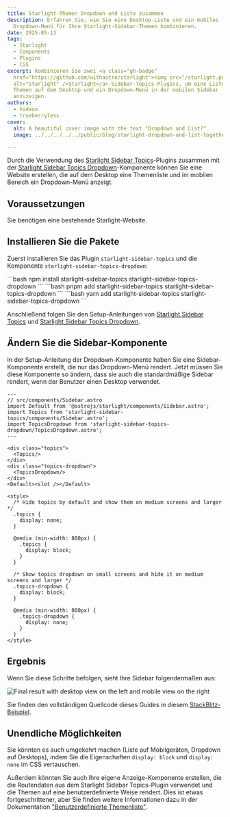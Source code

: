 ```yaml
---
title: Starlight-Themen Dropdown und Liste zusammen
description: Erfahren Sie, wie Sie eine Desktop-Liste und ein mobiles
  Dropdown-Menü für Ihre Starlight-Sidebar-Themen kombinieren.
date: 2025-05-13
tags:
  - Starlight
  - Components
  - Plugins
  - CSS
excerpt: Kombinieren Sie zwei <a class="gh-badge"
  href="https://github.com/withastro/starlight"><img src="/starlight.png"
  alt="Starlight" />Starlight</a>-Sidebar-Topics-Plugins, um eine Liste von
  Themen auf dem Desktop und ein Dropdown-Menü in der mobilen Sidebar
  anzuzeigen.
authors:
  - hideoo
  - trueberryless
cover:
  alt: A beautiful cover image with the text "Dropdown and List?"
  image: ../../../../../public/blog/starlight-dropdown-and-list-together.png

---
```



Durch die Verwendung des [Starlight Sidebar Topics](https://github.com/hideoo/starlight-sidebar-topics)-Plugins zusammen mit der [Starlight Sidebar Topics Dropdown](https://github.com/trueberryless-org/starlight-sidebar-topics-dropdown)-Komponente können Sie eine Website erstellen, die auf dem Desktop eine Themenliste und im mobilen Bereich ein Dropdown-Menü anzeigt.

## Voraussetzungen

Sie benötigen eine bestehende Starlight-Website.

## Installieren Sie die Pakete

Zuerst installieren Sie das Plugin `starlight-sidebar-topics` und die Komponente `starlight-sidebar-topics-dropdown`:

<Tabs syncKey="pkg">
  <TabItem label="npm">
    ```bash
    npm install starlight-sidebar-topics starlight-sidebar-topics-dropdown
    ```
  </TabItem>

  <TabItem label="pnpm">
    ```bash
    pnpm add starlight-sidebar-topics starlight-sidebar-topics-dropdown
    ```
  </TabItem>

  <TabItem label="Yarn">
    ```bash
    yarn add starlight-sidebar-topics starlight-sidebar-topics-dropdown
    ```
  </TabItem>
</Tabs>

Anschließend folgen Sie den Setup-Anleitungen von [Starlight Sidebar Topics](https://starlight-sidebar-topics.netlify.app/docs/getting-started/#installation) und [Starlight Sidebar Topics Dropdown](https://starlight-sidebar-topics-dropdown.trueberryless.org/docs/getting-started/#installation).

## Ändern Sie die Sidebar-Komponente

In der Setup-Anleitung der Dropdown-Komponente haben Sie eine Sidebar-Komponente erstellt, die nur das Dropdown-Menü rendert. Jetzt müssen Sie diese Komponente so ändern, dass sie auch die standardmäßige Sidebar rendert, wenn der Benutzer einen Desktop verwendet.

```astro
---
// src/components/Sidebar.astro
import Default from '@astrojs/starlight/components/Sidebar.astro';
import Topics from 'starlight-sidebar-topics/components/Sidebar.astro';
import TopicsDropdown from 'starlight-sidebar-topics-dropdown/TopicsDropdown.astro';
---

<div class="topics">
  <Topics/>
</div>
<div class="topics-dropdown">
  <TopicsDropdown/>
</div>
<Default><slot /></Default>

<style>
  /* Hide topics by default and show them on medium screens and larger */
  .topics {
    display: none;
  }

  @media (min-width: 800px) {
    .topics {
      display: block;
    }
  }

  /* Show topics dropdown on small screens and hide it on medium screens and larger */
  .topics-dropdown {
    display: block;
  }

  @media (min-width: 800px) {
    .topics-dropdown {
      display: none;
    }
  }
</style>
```

## Ergebnis

Wenn Sie diese Schritte befolgen, sieht Ihre Sidebar folgendermaßen aus:

![Final result with desktop view on the left and mobile view on the right](../../../../assets/dropdown-or-list.png)

Sie finden den vollständigen Quellcode dieses Guides in diesem [StackBlitz-Beispiel](https://stackblitz.com/edit/withastro-starlight-qgraahmp?file=astro.config.mjs).

## Unendliche Möglichkeiten

Sie könnten es auch umgekehrt machen (Liste auf Mobilgeräten, Dropdown auf Desktops), indem Sie die Eigenschaften `display: block` und `display: none` im CSS vertauschen.

Außerdem könnten Sie auch Ihre eigene Anzeige-Komponente erstellen, die die Routendaten aus dem Starlight Sidebar Topics-Plugin verwendet und die Themen auf eine benutzerdefinierte Weise rendert. Dies ist etwas fortgeschrittener, aber Sie finden weitere Informationen dazu in der Dokumentation ["Benutzerdefinierte Themenliste"](https://starlight-sidebar-topics.netlify.app/docs/guides/custom-topic-list/).

